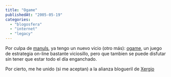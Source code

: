 ```yaml
---
title: "Ogame"
publishedAt: "2005-05-19"
categories: 
  - "blogosfera"
  - "internet"
  - "legacy"
---
```


Por culpa de [manuls](http://manuls.bitacoras.com), ya tengo un nuevo vicio (otro más): [ogame](http://ogame.com.es/php/), un juego de estrategia on-line bastante viciosillo, pero que tambien se puede disfutar sin tener que estar todo el día enganchado.

Por cierto, me he unido (si me aceptan) a la alianza blogueril de [Xergio](http://log.xergio.net)
